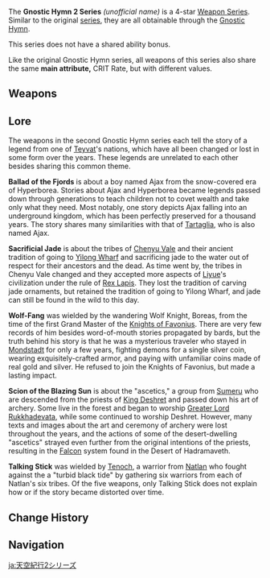 {{Weapon Series Infobox
|quality  = 4
|region  = Teyvat
|lore    = [[Battle Pass/Story|Gnostic Chorus]]
|other   = 
* Obtainable from the [[Gnostic Hymn]]
* Main attribute: CRIT Rate
}}
The '''Gnostic Hymn 2 Series''' ''(unofficial name)'' is a 4-star [[Weapon Series]]. Similar to the original [[Gnostic Hymn 1 Series|series]], they are all obtainable through the [[Gnostic Hymn]].

This series does not have a shared ability bonus.

Like the original Gnostic Hymn series, all weapons of this series also share the same '''main attribute,''' CRIT Rate, but with different values.

==Weapons==
{{Weapons by Category Table|type=Gnostic Hymn 2 Series}}

==Lore==
The weapons in the second Gnostic Hymn series each tell the story of a legend from one of [[Teyvat]]'s nations, which have all been changed or lost in some form over the years. These legends are unrelated to each other besides sharing this common theme.

'''Ballad of the Fjords''' is about a boy named Ajax from the snow-covered era of Hyperborea. Stories about Ajax and Hyperborea became legends passed down through generations to teach children not to covet wealth and take only what they need. Most notably, one story depicts Ajax falling into an underground kingdom, which has been perfectly preserved for a thousand years. The story shares many similarities with that of [[Tartaglia]], who is also named Ajax.

'''Sacrificial Jade''' is about the tribes of [[Chenyu Vale]] and their ancient tradition of going to [[Yilong Wharf]] and sacrificing jade to the water out of respect for their ancestors and the dead. As time went by, the tribes in Chenyu Vale changed and they accepted more aspects of [[Liyue]]'s civilization under the rule of [[Rex Lapis]]. They lost the tradition of carving jade ornaments, but retained the tradition of going to Yilong Wharf, and jade can still be found in the wild to this day.

'''Wolf-Fang''' was wielded by the wandering Wolf Knight, Boreas, from the time of the first Grand Master of the [[Knights of Favonius]]. There are very few records of him besides word-of-mouth stories propagated by bards, but the truth behind his story is that he was a mysterious traveler who stayed in [[Mondstadt]] for only a few years, fighting demons for a single silver coin, wearing exquisitely-crafted armor, and paying with unfamiliar coins made of real gold and silver. He refused to join the Knights of Favonius, but made a lasting impact.

'''Scion of the Blazing Sun''' is about the "ascetics," a group from [[Sumeru]] who are descended from the priests of [[King Deshret]] and passed down his art of archery. Some live in the forest and began to worship [[Greater Lord Rukkhadevata]], while some continued to worship Deshret. However, many texts and images about the art and ceremony of archery were lost throughout the years, and the actions of some of the desert-dwelling "ascetics" strayed even further from the original intentions of the priests, resulting in the [[Tanit|Falcon]] system found in the Desert of Hadramaveth.

'''Talking Stick''' was wielded by [[Tenoch]], a warrior from [[Natlan]] who fought against the a "turbid black tide" by gathering six warriors from each of Natlan's six tribes. Of the five weapons, only Talking Stick does not explain how or if the story became distorted over time.

==Change History==
{{Change History|4.0}}
<!--
==References==
{{Reflist}}
-->
==Navigation==
{{Weapon Series Navbox}}

[[ja:天空紀行2シリーズ]]